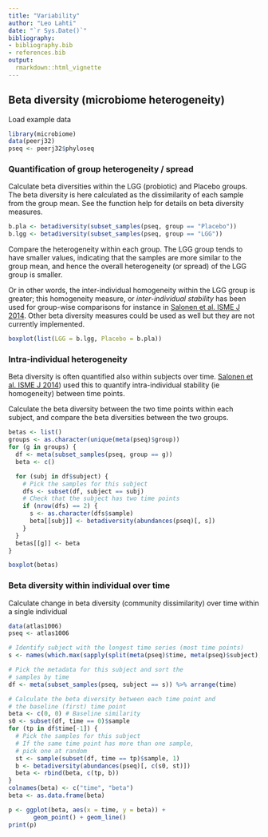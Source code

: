 ```yaml
---
title: "Variability"
author: "Leo Lahti"
date: "`r Sys.Date()`"
bibliography: 
- bibliography.bib
- references.bib
output: 
  rmarkdown::html_vignette
---
```

<!--
  %\VignetteEngine{knitr::rmarkdown}
  %\VignetteIndexEntry{microbiome tutorial - variability}
  %\usepackage[utf8]{inputenc}
  %\VignetteEncoding{UTF-8}  
-->



## Beta diversity (microbiome heterogeneity)

Load example data

```r
library(microbiome)
data(peerj32)
pseq <- peerj32$phyloseq
```

### Quantification of group heterogeneity / spread 

Calculate beta diversities within the LGG (probiotic) and Placebo groups. The beta diversity is here calculated as the dissimilarity of each sample from the group mean. See the function help for details on beta diversity measures.

```r
b.pla <- betadiversity(subset_samples(pseq, group == "Placebo"))
b.lgg <- betadiversity(subset_samples(pseq, group == "LGG"))
```

Compare the heterogeneity within each group. The LGG group tends to have smaller values, indicating that the samples are more similar to the group mean, and hence the overall heterogeneity (or spread) of the LGG group is smaller.

Or in other words, the inter-individual homogeneity within the LGG group is greater; this homogeneity measure, or *inter-individual stability* has been used for group-wise comparisons for instance in [Salonen et al. ISME J 2014](http://www.nature.com/ismej/journal/v8/n11/full/ismej201463a.html). Other beta diversity measures could be used as well but they are not currently implemented.

```r
boxplot(list(LGG = b.lgg, Placebo = b.pla))
```



### Intra-individual heterogeneity 

Beta diversity is often quantified also within subjects over time. [Salonen et al. ISME J 2014](http://www.nature.com/ismej/journal/v8/n11/full/ismej201463a.html)) used this to quantify intra-individual stability (ie homogeneity) between time points.

Calculate the beta diversity between the two time points within each subject, and compare the beta diversities between the two groups.

```r
betas <- list()
groups <- as.character(unique(meta(pseq)$group))
for (g in groups) {
  df <- meta(subset_samples(pseq, group == g))
  beta <- c()

  for (subj in df$subject) {
    # Pick the samples for this subject
    dfs <- subset(df, subject == subj)
    # Check that the subject has two time points
    if (nrow(dfs) == 2) {
      s <- as.character(dfs$sample)
      beta[[subj]] <- betadiversity(abundances(pseq)[, s])
    }
  }
  betas[[g]] <- beta
}

boxplot(betas)
```


### Beta diversity within individual over time

Calculate change in beta diversity (community dissimilarity) over time within a single individual

```r
data(atlas1006)
pseq <- atlas1006

# Identify subject with the longest time series (most time points)
s <- names(which.max(sapply(split(meta(pseq)$time, meta(pseq)$subject), function (x) {length(unique(x))})))

# Pick the metadata for this subject and sort the
# samples by time
df <- meta(subset_samples(pseq, subject == s)) %>% arrange(time)

# Calculate the beta diversity between each time point and
# the baseline (first) time point
beta <- c(0, 0) # Baseline similarity
s0 <- subset(df, time == 0)$sample
for (tp in df$time[-1]) {
  # Pick the samples for this subject
  # If the same time point has more than one sample,
  # pick one at random
  st <- sample(subset(df, time == tp)$sample, 1)
  b <- betadiversity(abundances(pseq)[, c(s0, st)])
  beta <- rbind(beta, c(tp, b))
}
colnames(beta) <- c("time", "beta")
beta <- as.data.frame(beta)

p <- ggplot(beta, aes(x = time, y = beta)) +
       geom_point() + geom_line()
print(p)       
```




